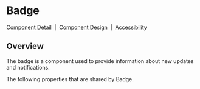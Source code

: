 
# Badge

[Component Detail](https://design.blip.ai/d/UbKsV1JhXTK4/componentes-desenvolvimento#/badge/visao-geral-badge)
&nbsp;|&nbsp;
[Component Design](https://design.blip.ai/d/UbKsV1JhXTK4/design-1#/badge/resumo-badge)
&nbsp;|&nbsp;
[Accessibility](https://design.blip.ai/d/UbKsV1JhXTK4/design-1#/badge/acessibilidade-badge)

## Overview

The badge is a component used to provide information about new updates and notifications.

<Canvas of={BadgeStories.Properties} >
</Canvas>

<Meta isTemplate />

The following properties that are shared by Badge.

<Controls />
